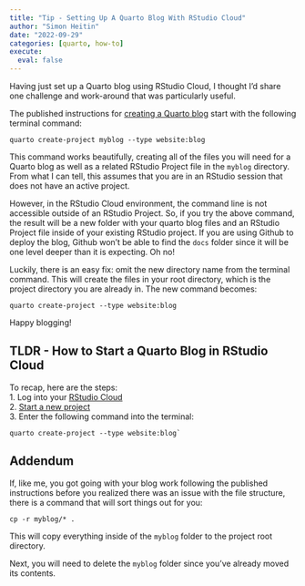 ```yaml
---
title: "Tip - Setting Up A Quarto Blog With RStudio Cloud"
author: "Simon Heitin"
date: "2022-09-29"
categories: [quarto, how-to]
execute:
  eval: false
---
```


Having just set up a Quarto blog using RStudio Cloud, I thought I'd share one challenge and work-around that was particularly useful.

The published instructions for [creating a Quarto blog](https://quarto.org/docs/websites/website-blog.html#blog-projects) start with the following terminal command:

    quarto create-project myblog --type website:blog

This command works beautifully, creating all of the files you will need for a Quarto blog as well as a related RStudio Project file in the `myblog` directory. From what I can tell, this assumes that you are in an RStudio session that does not have an active project.

However, in the RStudio Cloud environment, the command line is not accessible outside of an RStudio Project. So, if you try the above command, the result will be a new folder with your quarto blog files and an RStudio Project file inside of your existing RStudio project. If you are using Github to deploy the blog, Github won't be able to find the `docs` folder since it will be one level deeper than it is expecting. Oh no!

Luckily, there is an easy fix: omit the new directory name from the terminal command. This will create the files in your root directory, which is the project directory you are already in. The new command becomes:

    quarto create-project --type website:blog

Happy blogging!

## TLDR - How to Start a Quarto Blog in RStudio Cloud

To recap, here are the steps:\
1. Log into your [RStudio Cloud](https://rstudio.cloud/)\
2. [Start a new project](https://rstudio.cloud/learn/guide#projects)\
3. Enter the following command into the terminal:

    quarto create-project --type website:blog`

## Addendum

If, like me, you got going with your blog work following the published instructions before you realized there was an issue with the file structure, there is a command that will sort things out for you:

    cp -r myblog/* .

This will copy everything inside of the `myblog` folder to the project root directory.

Next, you will need to delete the `myblog` folder since you've already moved its contents.
